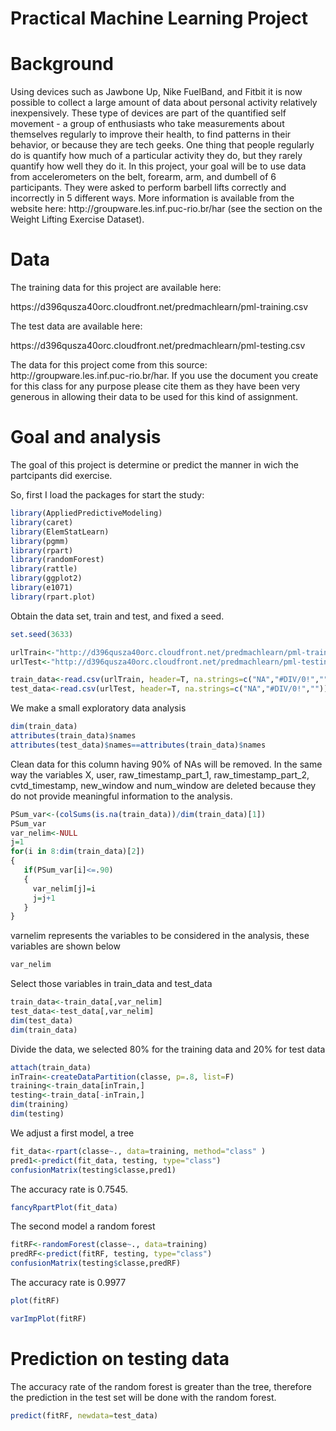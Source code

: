 Practical Machine Learning Project
========================================================

Background
========================================================
Using devices such as Jawbone Up, Nike FuelBand, and Fitbit it is now possible to collect a large amount of data about personal activity relatively inexpensively. These type of devices are part of the quantified self movement - a group of enthusiasts who take measurements about themselves regularly to improve their health, to find patterns in their behavior, or because they are tech geeks. One thing that people regularly do is quantify how much of a particular activity they do, but they rarely quantify how well they do it. In this project, your goal will be to use data from accelerometers on the belt, forearm, arm, and dumbell of 6 participants. They were asked to perform barbell lifts correctly and incorrectly in 5 different ways. More information is available from the website here: http://groupware.les.inf.puc-rio.br/har (see the section on the Weight Lifting Exercise Dataset). 

Data
========================================================
The training data for this project are available here:

https://d396qusza40orc.cloudfront.net/predmachlearn/pml-training.csv

The test data are available here:

https://d396qusza40orc.cloudfront.net/predmachlearn/pml-testing.csv

The data for this project come from this source: http://groupware.les.inf.puc-rio.br/har. If you use the document you create for this class for any purpose please cite them as they have been very generous in allowing their data to be used for this kind of assignment. 

Goal and analysis
========================================================
The goal of this project is determine or predict the manner in wich the partcipants did exercise.

So, first I load the packages for start the study:
```{r, message=FALSE, warning=FALSE}
library(AppliedPredictiveModeling)
library(caret)
library(ElemStatLearn)
library(pgmm)
library(rpart)
library(randomForest)
library(rattle)
library(ggplot2)
library(e1071)
library(rpart.plot)
```
Obtain the data set, train and test, and fixed a seed.
```{r, message=FALSE, warning=FALSE}
set.seed(3633)

urlTrain<-"http://d396qusza40orc.cloudfront.net/predmachlearn/pml-training.csv"
urlTest<-"http://d396qusza40orc.cloudfront.net/predmachlearn/pml-testing.csv"

train_data<-read.csv(urlTrain, header=T, na.strings=c("NA","#DIV/0!",""))
test_data<-read.csv(urlTest, header=T, na.strings=c("NA","#DIV/0!",""))

```
We make a small exploratory data analysis
```{r, echo=TRUE, message=FALSE, warning=FALSE}
dim(train_data)
attributes(train_data)$names
attributes(test_data)$names==attributes(train_data)$names
```
Clean data for this column having 90% of NAs will be removed. In the same way the variables X, user, raw_timestamp_part_1, raw_timestamp_part_2, cvtd_timestamp, new_window and num_window are deleted because they do not provide meaningful information to the analysis.

```{r, echo=TRUE, message=FALSE, warning=FALSE}
PSum_var<-(colSums(is.na(train_data))/dim(train_data)[1])
PSum_var
var_nelim<-NULL
j=1
for(i in 8:dim(train_data)[2])
{
   if(PSum_var[i]<=.90)
   {
     var_nelim[j]=i
     j=j+1
   } 
}
```
varnelim represents the variables to be considered in the analysis, these variables are shown below
```{r}
var_nelim
```
Select those variables in train_data and test_data
```{r}
train_data<-train_data[,var_nelim]
test_data<-test_data[,var_nelim]
dim(test_data)
dim(train_data)
```
Divide the data, we selected 80% for the training data and 20% for test data
```{r, message=FALSE, warning=FALSE}
attach(train_data)
inTrain<-createDataPartition(classe, p=.8, list=F)
training<-train_data[inTrain,]
testing<-train_data[-inTrain,]
dim(training)
dim(testing)
```
We adjust a first model, a tree
```{r,message=FALSE, warning=FALSE}
fit_data<-rpart(classe~., data=training, method="class" )
pred1<-predict(fit_data, testing, type="class")
confusionMatrix(testing$classe,pred1)
```
The accuracy rate is 0.7545. 
```{r fig.width=7, fig.height=6, message=FALSE, warning=FALSE}
fancyRpartPlot(fit_data)
```
The second model a random forest
```{r,message=FALSE, warning=FALSE}
fitRF<-randomForest(classe~., data=training)
predRF<-predict(fitRF, testing, type="class")
confusionMatrix(testing$classe,predRF)
```
The accuracy rate is 0.9977
```{r fig.width=7, fig.height=6, message=FALSE, warning=FALSE}
plot(fitRF)
```
```{r fig.width=7, fig.height=6, message=FALSE, warning=FALSE}
varImpPlot(fitRF)
```

Prediction on testing data
========================================================
The accuracy rate of the random forest is greater than the tree, therefore the prediction in the test set will be done with the random forest.

```{r}
predict(fitRF, newdata=test_data)
```